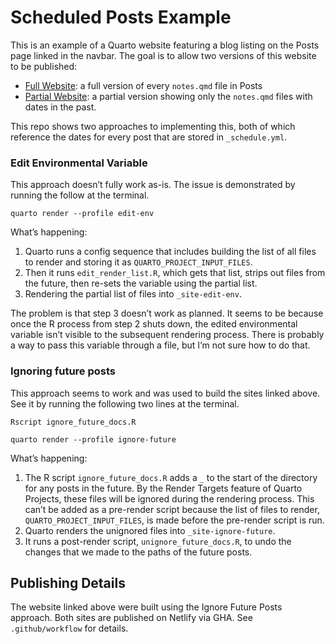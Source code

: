 # Scheduled Posts Example

This is an example of a Quarto website featuring a blog listing on the Posts page linked in the navbar. The goal is to allow two versions of this website to be published:

- [Full Website](https://leafy-zabaione-c7f6cd.netlify.app/): a full version of every `notes.qmd` file in Posts
- [Partial Website](https://fancy-salmiakki-ced67b.netlify.app/): a partial version showing only the `notes.qmd` files with dates in the past.

This repo shows two approaches to implementing this, both of which reference the dates for every post that are stored in `_schedule.yml`.


### Edit Environmental Variable

This approach doesn't fully work as-is. The issue is demonstrated by running the follow at the terminal.

`quarto render --profile edit-env`

What's happening:

1. Quarto runs a config sequence that includes building the list of all files to render and storing it as `QUARTO_PROJECT_INPUT_FILES`.
2. Then it runs `edit_render_list.R`, which gets that list, strips out files from the future, then re-sets the variable using the partial list.
3. Rendering the partial list of files into `_site-edit-env`.

The problem is that step 3 doesn't work as planned. It seems to be because once the R process from step 2 shuts down, the edited environmental variable isn't visible to the subsequent rendering process. There is probably a way to pass this variable through a file, but I'm not sure how to do that.

### Ignoring future posts

This approach seems to work and was used to build the sites linked above. See it by running the following two lines at the terminal.

`Rscript ignore_future_docs.R`

`quarto render --profile ignore-future`

What's happening:

1. The R script `ignore_future_docs.R` adds a `_` to the start of the directory for any posts in the future. By the Render Targets feature of Quarto Projects, these files will be ignored during the rendering process. This can't be added as a pre-render script because the list of files to render, `QUARTO_PROJECT_INPUT_FILES`, is made before the pre-render script is run.
2. Quarto renders the unignored files into `_site-ignore-future`.
3. It runs a post-render script, `unignore_future_docs.R`, to undo the changes that we made to the paths of the future posts.


## Publishing Details

The website linked above were built using the Ignore Future Posts approach. Both sites are published on Netlify via GHA. See `.github/workflow` for details.
